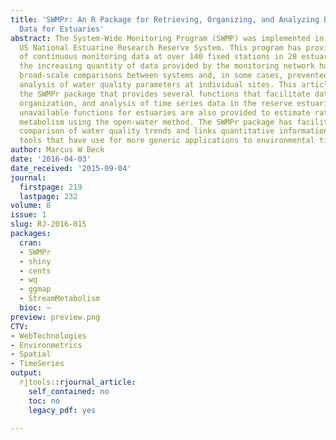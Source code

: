 ```yaml
---
title: 'SWMPr: An R Package for Retrieving, Organizing, and Analyzing Environmental
  Data for Estuaries'
abstract: The System-Wide Monitoring Program (SWMP) was implemented in 1995 by the
  US National Estuarine Research Reserve System. This program has provided two decades
  of continuous monitoring data at over 140 fixed stations in 28 estuaries. However,
  the increasing quantity of data provided by the monitoring network has complicated
  broad-scale comparisons between systems and, in some cases, prevented simple trend
  analysis of water quality parameters at individual sites. This article describes
  the SWMPr package that provides several functions that facilitate data retrieval,
  organization, and analysis of time series data in the reserve estuaries. Previously
  unavailable functions for estuaries are also provided to estimate rates of ecosystem
  metabolism using the open-water method. The SWMPr package has facilitated a cross-reserve
  comparison of water quality trends and links quantitative information with analysis
  tools that have use for more generic applications to environmental time series.
author: Marcus W Beck
date: '2016-04-03'
date_received: '2015-09-04'
journal:
  firstpage: 219
  lastpage: 232
volume: 8
issue: 1
slug: RJ-2016-015
packages:
  cran:
  - SWMPr
  - shiny
  - cents
  - wq
  - ggmap
  - StreamMetabolism
  bioc: ~
preview: preview.png
CTV:
- WebTechnologies
- Environmetrics
- Spatial
- TimeSeries
output:
  rjtools::rjournal_article:
    self_contained: no
    toc: no
    legacy_pdf: yes

---
```


